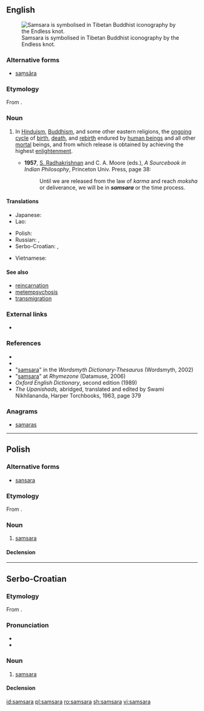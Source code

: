 ==English==
[[File:EndlessKnot03d.png|thumb|right|Samsara is symbolised in Tibetan Buddhist iconography by the Endless knot.]]

===Alternative forms===
* [[saṃsāra]]

===Etymology===
From {{etyl|sa|en}} {{term|संसार|sc=Deva|tr=saṃ-sāra|lang=sa}}.

===Noun===
{{en-noun|~}}

# {{context|philosophy|religion|lang=en}} In [[Hinduism]], [[Buddhism]], and some other eastern religions, the [[ongoing]] [[cycle]] of [[birth]], [[death]], and [[rebirth]] endured by [[human being]]s and all other [[mortal]] beings, and from which release is obtained by achieving the highest [[enlightenment]].
#* '''1957''', [[w:Sarvepalli_Radhakrishnan|S. Radhakrishnan]] and C. A. Moore (eds.), ''A Sourcebook in Indian Philosophy'', Princeton Univ. Press, page 38:
#*: Until we are released from the law of ''karma'' and reach ''moksha'' or deliverance, we will be in '''''samsara''''' or the time process.

====Translations====
{{trans-top|cycle of reincarnation}}
* Japanese: {{t|ja|輪廻|tr=[[りんね]], [[rinne]]|sc=Jpan}}
* Lao: {{t|lo|ສັງສາລະວັດ|tr=sangsaala-wat|sc=Laoo}}
{{trans-mid}}
* Polish: {{t+|pl|samsara|f}}
* Russian: {{t+|ru|санса́ра|f|sc=Cyrl}}, {{t|ru|самса́ра|f|sc=Cyrl}}
* Serbo-Croatian: {{t|sh|samsara|f}}, {{t|sh|самсара|f}}
{{trans-bottom}}

{{checktrans-top}}
* Vietnamese: {{t-check|vi|luân hồi}}
{{trans-mid}}
{{trans-bottom}}

====See also====
* [[reincarnation]]
* [[metempsychosis]]
* [[transmigration]]

===External links===
* {{pedialite}}

===References===
* {{R:Dictionary.com}}
* {{R:Encarta|samsara}}
* "[http://www.wordsmyth.net/live/home.php?script=search&matchent=samsara&matchtype=exact samsara]" in the ''Wordsmyth Dictionary-Thesaurus'' (Wordsmyth, 2002)
* "[http://www.rhymezone.com/r/rhyme.cgi?Word=samsara samsara]" at ''Rhymezone'' (Datamuse, 2006)
* ''Oxford English Dictionary'', second edition (1989)
* ''The Upanishads,'' abridged, translated and edited by Swami Nikhilananda, Harper Torchbooks, 1963, page 379

===Anagrams===
* [[samaras#English|samaras]]

----

==Polish==

===Alternative forms===
* [[sansara]]

===Etymology===
From {{etyl|sa|pl}} {{term|संसार|sc=Deva|tr=saṃ-sāra|lang=sa}}.

===Noun===
{{pl-noun|f}}

# [[#English|samsara]]

====Declension====
{{pl-decl-noun-f|samsa|r}}

----

==Serbo-Croatian==

===Etymology===
From {{etyl|sa|sh}} {{term|sc=Deva|संसार|tr=saṃ-sāra|lang=sa}}.

===Pronunciation===
* {{IPA|/samsǎra/|lang=sh}}
* {{hyphenation|sam|sa|ra|lang=sh}}

===Noun===
{{sh-noun|g=f|head=samsàra|r|самсара|самса̀ра}}

# {{context|uncountable|lang=sh}} [[#English|samsara]]

====Declension====
{{sh-decl-noun-unc
|samsara
|samsare
|samsari
|samsaru
|samsaro
|samsari
|samsarom
}}

[[id:samsara]]
[[pl:samsara]]
[[ro:samsara]]
[[sh:samsara]]
[[vi:samsara]]